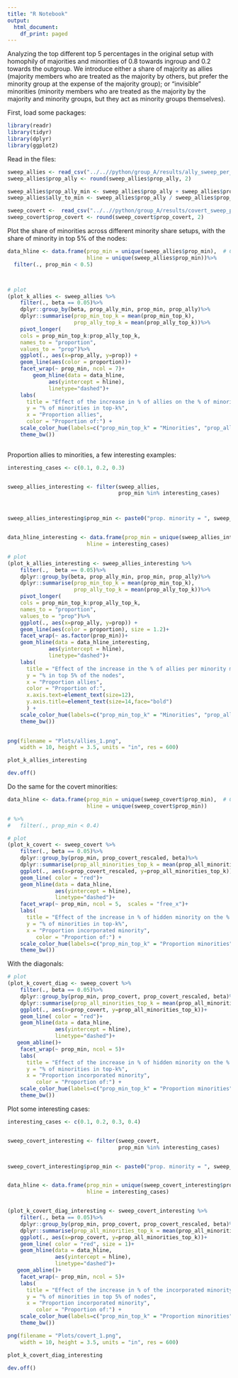 ```yaml
---
title: "R Notebook"
output:
  html_document:
    df_print: paged
---
```


Analyzing the top different top 5 percentages in the original setup with
homophily of majorities and minorities of 0.8 towards ingroup and 0.2 towards the 
outgroup. We introduce either a share of majority as allies (majority members
who are treated as the majority by others, but prefer the minority group at the
expense of the majority group); or "invisible" minorities (minority members who
are treated as the majority by the majority and minority groups, but they
act as minority groups themselves).

First, load some packages:
```r
library(readr)
library(tidyr)
library(dplyr)
library(ggplot2)

```

Read in the files:
```r
sweep_allies <- read_csv("../..//python/group_A/results/ally_sweep_per_fm_top_k.csv")
sweep_allies$prop_ally <- round(sweep_allies$prop_ally, 2)

sweep_allies$prop_ally_min <- sweep_allies$prop_ally + sweep_allies$prop_min
sweep_allies$ally_to_min <- sweep_allies$prop_ally / sweep_allies$prop_min

sweep_covert <-  read_csv("../..//python/group_A/results/covert_sweep_per_fm_top_k.csv")
sweep_covert$prop_covert <- round(sweep_covert$prop_covert, 2)
```

Plot the share of minorities across different minority share setups, with
the share of minority in top 5% of the nodes:
```r

data_hline <- data.frame(prop_min = unique(sweep_allies$prop_min),  # Create data for lines
                         hline = unique(sweep_allies$prop_min))%>%
  filter(., prop_min < 0.5)



# plot
(plot_k_allies <- sweep_allies %>%
    filter(., beta == 0.05)%>%
    dplyr::group_by(beta, prop_ally_min, prop_min, prop_ally)%>%
    dplyr::summarise(prop_min_top_k = mean(prop_min_top_k),
                     prop_ally_top_k = mean(prop_ally_top_k))%>%
    pivot_longer(
    cols = prop_min_top_k:prop_ally_top_k,
    names_to = "proportion",
    values_to = "prop")%>%
    ggplot(., aes(x=prop_ally, y=prop)) +
    geom_line(aes(color = proportion))+
    facet_wrap(~ prop_min, ncol = 7)+
        geom_hline(data = data_hline,
             aes(yintercept = hline),
             linetype="dashed")+
    labs(
      title = "Effect of the increase in % of allies on the % of minorities/allies in top k  - by varying minority proportion",
      y = "% of minorities in top-k%",
      x = "Proportion allies",
      color = "Proportion of:") +
    scale_color_hue(labels=c("prop_min_top_k" = "Minorities", "prop_ally_top_k"="Allies"))+
    theme_bw())
  
```

Proportion allies to minorities, a few interesting examples:
```r
interesting_cases <- c(0.1, 0.2, 0.3)


sweep_allies_interesting <- filter(sweep_allies, 
                                   prop_min %in% interesting_cases)



sweep_allies_interesting$prop_min <- paste0("prop. minority = ", sweep_allies_interesting$prop_min)


data_hline_interesting <- data.frame(prop_min = unique(sweep_allies_interesting$prop_min),  # Create data for lines
                         hline = interesting_cases)

# plot
(plot_k_allies_interesting <- sweep_allies_interesting %>%
    filter(.,  beta == 0.05)%>%
    dplyr::group_by(beta, prop_ally_min, prop_min, prop_ally)%>%
    dplyr::summarise(prop_min_top_k = mean(prop_min_top_k),
                     prop_ally_top_k = mean(prop_ally_top_k))%>%
    pivot_longer(
    cols = prop_min_top_k:prop_ally_top_k,
    names_to = "proportion",
    values_to = "prop")%>%
    ggplot(., aes(x=prop_ally, y=prop)) +
    geom_line(aes(color = proportion), size = 1.2)+
    facet_wrap(~ as.factor(prop_min))+
    geom_hline(data = data_hline_interesting,
             aes(yintercept = hline),
             linetype="dashed")+
    labs(
      title = "Effect of the increase in the % of allies per minority member in top 5% of the nodes ",
      y = "% in top 5% of the nodes",
      x = "Proportion allies",
      color = "Proportion of:",
      x.axis.text=element_text(size=12),
      y.axis.title=element_text(size=14,face="bold")
      ) +
    scale_color_hue(labels=c("prop_min_top_k" = "Minorities", "prop_ally_top_k"="Allies"))+
    theme_bw())
  
```

```r
png(filename = "Plots/allies_1.png",
    width = 10, height = 3.5, units = "in", res = 600) 

plot_k_allies_interesting

dev.off()
```



Do the same for the covert minorities:
```r
data_hline <- data.frame(prop_min = unique(sweep_covert$prop_min),  # Create data for lines
                         hline = unique(sweep_covert$prop_min))

# %>%
#   filter(., prop_min < 0.4)

# plot
(plot_k_covert <- sweep_covert %>%
    filter(., beta == 0.05)%>%
    dplyr::group_by(prop_min, prop_covert_rescaled, beta)%>%
    dplyr::summarise(prop_all_minorities_top_k = mean(prop_all_minorities_top_k) )%>%
    ggplot(., aes(x=prop_covert_rescaled, y=prop_all_minorities_top_k))+
    geom_line( color = "red")+
    geom_hline(data = data_hline,
               aes(yintercept = hline),
               linetype="dashed")+
    facet_wrap(~ prop_min, ncol = 5,  scales = "free_x")+
    labs(
      title = "Effect of the increase in % of hidden minority on the % of all minorities in top k  - by varying k",
      y = "% of minorities in top-k%",
      x = "Proportion incorporated minority",
         color = "Proportion of:") +
    scale_color_hue(labels=c("prop_min_top_k" = "Proportion minorities", "prop_ally_top_k"="Proportion allies"))+
    theme_bw())
```




With the diagonals:
```r
# plot
(plot_k_covert_diag <- sweep_covert %>%
    filter(., beta == 0.05)%>%
    dplyr::group_by(prop_min, prop_covert, prop_covert_rescaled, beta)%>%
    dplyr::summarise(prop_all_minorities_top_k = mean(prop_all_minorities_top_k) )%>%
    ggplot(., aes(x=prop_covert, y=prop_all_minorities_top_k))+
    geom_line( color = "red")+
    geom_hline(data = data_hline,
               aes(yintercept = hline),
               linetype="dashed")+
   geom_abline()+
    facet_wrap(~ prop_min, ncol = 5)+
    labs(
      title = "Effect of the increase in % of hidden minority on the % of all minorities in top k  - by varying k",
      y = "% of minorities in top-k%",
      x = "Proportion incorporated minority",
         color = "Proportion of:") +
    scale_color_hue(labels=c("prop_min_top_k" = "Proportion minorities", "prop_ally_top_k"="Proportion allies"))+
    theme_bw())
```

Plot some interesting cases:
```r

interesting_cases <- c(0.1, 0.2, 0.3, 0.4)


sweep_covert_interesting <- filter(sweep_covert, 
                                   prop_min %in% interesting_cases)


sweep_covert_interesting$prop_min <- paste0("prop. minority = ", sweep_covert_interesting$prop_min)


data_hline <- data.frame(prop_min = unique(sweep_covert_interesting$prop_min),  # Create data for lines
                         hline = interesting_cases)


(plot_k_covert_diag_interesting <- sweep_covert_interesting %>%
    filter(., beta == 0.05)%>%
    dplyr::group_by(prop_min, prop_covert, prop_covert_rescaled, beta)%>%
    dplyr::summarise(prop_all_minorities_top_k = mean(prop_all_minorities_top_k) )%>%
    ggplot(., aes(x=prop_covert, y=prop_all_minorities_top_k))+
    geom_line( color = "red", size = 1)+
    geom_hline(data = data_hline,
               aes(yintercept = hline),
               linetype="dashed")+
   geom_abline()+
    facet_wrap(~ prop_min, ncol = 5)+
    labs(
      title = "Effect of the increase in % of the incorporated minority on the % of all minorities in top 5% of the nodes",
      y = "% of minorities in top 5% of nodes",
      x = "Proportion incorporated minority",
         color = "Proportion of:") +
    scale_color_hue(labels=c("prop_min_top_k" = "Proportion minorities", "prop_ally_top_k"="Proportion allies"))+
    theme_bw())
```

```r
png(filename = "Plots/covert_1.png",
    width = 10, height = 3.5, units = "in", res = 600) 

plot_k_covert_diag_interesting

dev.off()
```



